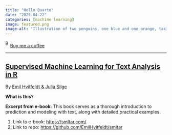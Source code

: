 ```yaml
---
title: "Hello Quarto"
date: "2025-04-22"
categories: [machine learning]
image: featured.png
image-alt: "Illustration of two penguins, one blue and one orange, taking a selfie with a selfie stick. The moon in the background looks like the Quarto logo."
---
```


<link href="https://fonts.googleapis.com/css?family=Cookie" rel="stylesheet"><a class="bmc-button" target="_blank" href="https://www.buymeacoffee.com/JoscelinRocha">![Buy me a coffee](https://cdn.buymeacoffee.com/buttons/bmc-new-btn-logo.svg){alt="Buy me a coffee" width="15" height="21"}Buy me a coffee</a>

------------------------------------------------------------------------

## [Supervised Machine Learning for Text Analysis in R](https://smltar.com/)

By [Emil Hvitfeldt & Julia Silge](https://smltar.com/)

**What is this?**

**Excerpt from e-book:** This book serves as a thorough introduction to prediction and modeling with text, along with detailed practical examples.

1.  Link to e-book: <https://smltar.com/>
2.  Link to repo: <https://github.com/EmilHvitfeldt/smltar>
